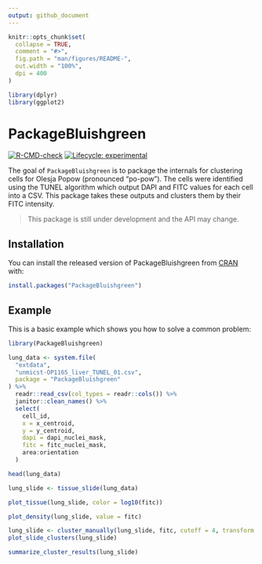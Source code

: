 ```yaml
---
output: github_document
---
```


<!-- README.md is generated from README.Rmd. Please edit that file -->

```r
knitr::opts_chunk$set(
  collapse = TRUE,
  comment = "#>",
  fig.path = "man/figures/README-",
  out.width = "100%",
  dpi = 400
)

library(dplyr)
library(ggplot2)
```

# PackageBluishgreen

<!-- badges: start -->
[![R-CMD-check](https://github.com/Kevin-Haigis-Lab/PackageBluishgreen/workflows/R-CMD-check/badge.svg)](https://github.com/Kevin-Haigis-Lab/PackageBluishgreen/actions)
[![Lifecycle: experimental](https://img.shields.io/badge/lifecycle-experimental-orange.svg)](https://www.tidyverse.org/lifecycle/#experimental)
<!-- badges: end -->

The goal of `PackageBluishgreen` is to package the internals for clustering cells for Olesja Popow (pronounced "po-pow").
The cells were identified using the TUNEL algorithm which output DAPI and FITC values for each cell into a CSV. 
This package takes these outputs and clusters them by their FITC intensity.

> This package is still under development and the API may change.

## Installation

You can install the released version of PackageBluishgreen from [CRAN](https://CRAN.R-project.org) with:

``` r
install.packages("PackageBluishgreen")
```

## Example

This is a basic example which shows you how to solve a common problem:

```r
library(PackageBluishgreen)

lung_data <- system.file(
  "extdata",
  "unmicst-OP1165_liver_TUNEL_01.csv",
  package = "PackageBluishgreen"
) %>%
  readr::read_csv(col_types = readr::cols()) %>%
  janitor::clean_names() %>%
  select(
    cell_id,
    x = x_centroid,
    y = y_centroid,
    dapi = dapi_nuclei_mask,
    fitc = fitc_nuclei_mask,
    area:orientation
  )

head(lung_data)
```

```r
lung_slide <- tissue_slide(lung_data)
```

```r
plot_tissue(lung_slide, color = log10(fitc))
```

```r
plot_density(lung_slide, value = fitc)
```

```r
lung_slide <- cluster_manually(lung_slide, fitc, cutoff = 4, transform = log10)
plot_slide_clusters(lung_slide)
```

```r
summarize_cluster_results(lung_slide)
```
